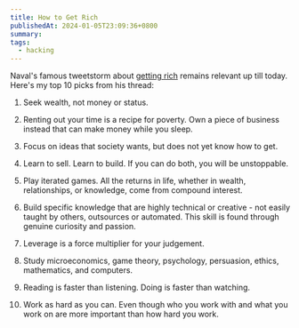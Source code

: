 ```yaml
---
title: How to Get Rich
publishedAt: 2024-01-05T23:09:36+0800
summary:
tags:
  - hacking
---
```


Naval's famous tweetstorm about [getting rich](https://twitter.com/naval/status/1002103360646823936) remains relevant up till today. Here's my top 10 picks from his thread:

1. Seek wealth, not money or status.

2. Renting out your time is a recipe for poverty. Own a piece of business instead that can make money while you sleep.

3. Focus on ideas that society wants, but does not yet know how to get.

4. Learn to sell. Learn to build. If you can do both, you will be unstoppable.

5. Play iterated games. All the returns in life, whether in wealth, relationships, or knowledge, come from compound interest.

6. Build specific knowledge that are highly technical or creative - not easily taught by others, outsources or automated. This skill is found through genuine curiosity and passion.

7. Leverage is a force multiplier for your judgement.

8. Study microeconomics, game theory, psychology, persuasion, ethics, mathematics, and computers.

9. Reading is faster than listening. Doing is faster than watching.

10. Work as hard as you can. Even though who you work with and what you work on are more important than how hard you work.

